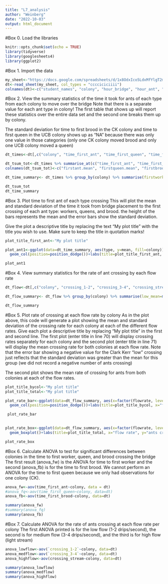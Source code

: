 ```yaml
---
title: "L7_analysis"
author: "Weinberg"
date: "2022-10-03"
output: html_document
---
```

#Box 0. Load the libraries
```r
knitr::opts_chunk$set(echo = TRUE)
library(tidyverse)
library(googlesheets4)
library(ggplot2)
```

#Box 1. Import the data
```r
my_sheet<-"https://docs.google.com/spreadsheets/d/1x8OdxIco5LdxMfYlgT2mrenRzkFJmwlNEZhVPd1vKss/edit?usp=sharing"
dt<-read_sheet(my_sheet, col_types = "cccciciciiii")
colnames(dt)<-c("student_names", "colony", "hour_bridge", "hour_ant", "time_first_ant", "hour_queen", "time_first_queen", "hour_brood", "time_first_brood", "crossing_1-2", "crossing_3-4", "crossing_stream")
```

#Box 2. View the summary statistics of the time it took for ants of each type from each colony to move over the bridge 
Note that there is a separate value for each ant type in colony!
The first table that shows up will report these statistics over the entire data set and the second one breaks them up by colony.

The standard deviation for time to first brood in the CK colony and time to first queen in the UCB colony shows up as "NA" because there was only one value in those categories (only one CK colony moved brood and only one UCB colony moved a queen)
```r

dt_times<-dt[,c("colony", "time_first_ant", "time_first_queen", "time_first_brood")]

dt_tsum_tot<-dt_times %>% summarise_at(c("time_first_ant", "time_first_queen", "time_first_brood"), list(mean,sd), na.rm=TRUE)
colnames(dt_tsum_tot)<-c("firstant.mean", "firstqueen.mean", "firstbrood.mean", "firstant.sd", "firstqueen.sd", "firstbrood.sd")

dt_time_summary<- dt_times %>% group_by(colony) %>% summarise(firstworker_mean=mean(time_first_ant), firstworker_sd=sd(time_first_ant), firstqueen_mean=mean(time_first_queen[!is.na(time_first_queen)]), firstqueen_sd=sd(time_first_queen[!is.na(time_first_queen)]), firstbrood_mean=mean(time_first_brood[!is.na(time_first_brood)]), firstbrood_sd=sd(time_first_brood[!is.na(time_first_brood)])) %>% pivot_longer(-colony, names_to=c("type", ".value"), names_sep="_")

dt_tsum_tot
dt_time_summary
```

#Box 3. Plot time to first ant of each type crossing 
This will plot the mean and standard deviation of the time it took from bridge placement to the first crossing of each ant type: workers, queens, and brood. the height of the bars represents the mean and the error bars show the standard deviation.

Give the plot a descriptive title by replacing the text "My plot title" with the title you wish to use. Make sure to keep the title in quotation marks!
```r
plot_title_first_ant<-"My plot title"

plot_ant1<-ggplot(data=dt_time_summary, aes(type, y=mean, fill=colony))+ 
  geom_col(position=position_dodge())+labs(title=plot_title_first_ant, x="time to first crossing", y="time to crossing") + geom_errorbar(aes(x=type, ymin=mean-sd, ymax=mean+sd), size=0.5, position=position_dodge())

plot_ant1
```



#Box 4. View summary statistics for the rate of ant crossing by each flow rate
```r
dt_flow<-dt[,c("colony", "crossing_1-2", "crossing_3-4", "crossing_stream")]

dt_flow_summary<- dt_flow %>% group_by(colony) %>% summarise(low_mean=mean(`crossing_1-2`), low_sd = sd(`crossing_1-2`), med_mean=mean(`crossing_3-4`), med_sd=sd(`crossing_3-4`), high_mean=mean(crossing_stream), high_sd=sd(crossing_stream)) %>% pivot_longer(-colony, names_to=c("flowrate", ".value"), names_sep="_")

dt_flow_summary
```

#Box 5. Plot rate of crossing at each flow rate by colony
As in the plot above, this code will generate a plot showing the mean and standard deviation of the crossing rate for each colony at each of the different flow rates. Give each plot a descriptive title by replacing "My plot title" in the first and second line. The first plot (enter title in line 70) will display crossing rates separately for each colony and the second plot (enter title in line 71) will display the mean crossing rate for both colonies at each flow rate. Note that the error bar showing a negative value for the Clark Kerr "low" crossing just reflects that the standard deviation was greater than the mean for this group (we did not record a negative number of ants crossing)

The second plot shows the mean rate of crossing for ants from both colonies at each of the flow rates.

```r
plot_title_bycol<-"My plot title"
plot_title_total<-"My plot title"

plot_rate_bar<-ggplot(data=dt_flow_summary, aes(x=factor(flowrate, levels=c("low", "med", "high")), y=mean, fill=colony))+ 
  geom_col(position=position_dodge())+labs(title=plot_title_bycol, x="flow rate", y="ants crossing per minute") + geom_errorbar(aes(x=flowrate, ymin=mean-sd, ymax=mean+sd), size=0.5, position=position_dodge())

 plot_rate_bar
 

plot_rate_box<-ggplot(data=dt_flow_summary, aes(x=factor(flowrate, levels=c("low", "med", "high")), y=mean))+ 
  geom_boxplot()+labs(title=plot_title_total, x="flow rate", y="ants crossing per minute")

plot_rate_box
```


#Box 6. Calculate ANOVA to test for significant differences between colonies in the time to first worker, queen, and brood crossing the bridge
The first result (anova_fw) is the ANOVA for time to first worker and the second (anova_fb) is for the time to first brood. We cannot perform an ANOVA for the time to first queen because we only had observations for one colony (CK).
```r
anova_fw<-aov(time_first_ant~colony, data = dt)
#anova_fq<-aov(time_first_queen~colony, data=dt)
anova_fb<-aov(time_first_brood~colony, data=dt)

summary(anova_fw)
#summary(anova_fq)
summary(anova_fb)
```

#Box 7. Calculate ANOVA for the rate of ants crossing at each flow rate per colony
The first ANOVA printed is for the low flow (1-2 drips/second), the second is for medium flow (3-4 drips/second), and the third is for high flow (light stream)
```r
anova_lowflow<-aov(`crossing_1-2`~colony, data=dt)
anova_medflow<-aov(`crossing_3-4`~colony, data=dt)
anova_highflow<-aov(crossing_stream~colony, data=dt)

summary(anova_lowflow)
summary(anova_medflow)
summary(anova_highflow)
```
